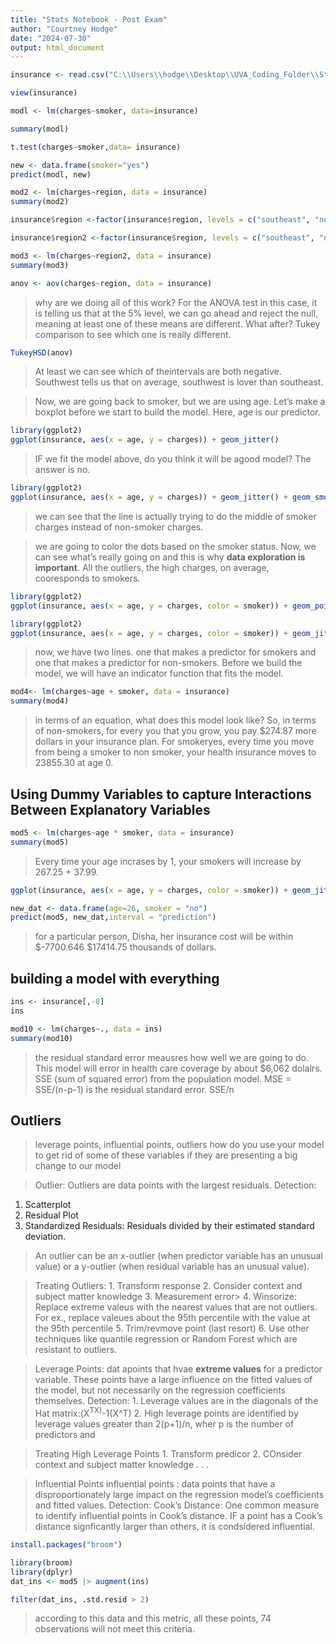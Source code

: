```yaml
---
title: "Stats Notebook - Post Exam"
author: "Courtney Hodge"
date: "2024-07-30"
output: html_document
---
```

```r
insurance <- read.csv("C:\\Users\\hodge\\Desktop\\UVA_Coding_Folder\\Statistics-6021\\insurance.csv")
```

```r
view(insurance)
```

```r
modl <- lm(charges~smoker, data=insurance)

summary(modl)
```

```r
t.test(charges~smoker,data= insurance)
```

```r
new <- data.frame(smoker="yes")
predict(modl, new)
```

```r
mod2 <- lm(charges~region, data = insurance)
summary(mod2)
```
```r
insurance$region <-factor(insurance$region, levels = c("southeast", "northeast", "northwest", "southwest"))
```

```r
insurance$region2 <-factor(insurance$region, levels = c("southeast", "northeast", "northwest", "southwest"))

mod3 <- lm(charges~region2, data = insurance)
summary(mod3)
```

```r
anov <- aov(charges~region, data = insurance)
```


> why are we doing all of this work? For the ANOVA test in this case, it is telling us that at the 5% level, we can go ahead and reject the null, meaning at least one of these means are different. What after? Tukey comparison to see which one is really different.

```r
TukeyHSD(anov)
```
> At least we can see which of theintervals are both negative. Southwest tells us that on average, southwest is lover than southeast.

>Now, we are going back to smoker, but we are using age. Let's make a boxplot before we start to build the model. Here, age is our predictor.

```r
library(ggplot2)
ggplot(insurance, aes(x = age, y = charges)) + geom_jitter()
```
> IF we fit the model above, do you think it will be agood model? The answer is no.

```r
library(ggplot2)
ggplot(insurance, aes(x = age, y = charges)) + geom_jitter() + geom_smooth(method = "lm", se = F)
```

> we can see that the line is actually trying to do the middle of smoker charges instead of non-smoker charges.

> we are going to color the dots based on the smoker status. Now, we can see what's really going on and this is why **data exploration is important**. All the outliers, the high charges, on average, cooresponds to smokers.

```r
library(ggplot2)
ggplot(insurance, aes(x = age, y = charges, color = smoker)) + geom_point()
```

```r
library(ggplot2)
ggplot(insurance, aes(x = age, y = charges, color = smoker)) + geom_jitter() + geom_smooth(method = "lm", aes(group = smoker))
```
> now, we have two lines. one that makes a predictor for smokers and one that makes a predictor for non-smokers. Before we build the model, we will have an indicator function that fits the model.

```r
mod4<- lm(charges~age + smoker, data = insurance)
summary(mod4)
```

> in terms of an equation, what does this model look like? So, in terms of non-smokers, for every you that you grow, you pay $274.87 more dollars in your insurance plan. For smokeryes, every time you move from being a smoker to non smoker, your health insurance moves to 23855.30 at age 0.

## Using Dummy Variables to capture Interactions Between Explanatory Variables

```r
mod5 <- lm(charges~age * smoker, data = insurance)
summary(mod5)
```
> Every time your age incrases by 1, your smokers will increase by 267.25 + 37.99.

```r
ggplot(insurance, aes(x = age, y = charges, color = smoker)) + geom_jitter() + geom_smooth(method = "lm", model.extract(mod5), se = F)
```

```r
new_dat <- data.frame(age=26, smoker = "no")
predict(mod5, new_dat,interval = "prediction")
```

> for a particular person, Disha, her insurance cost will be within $-7700.646 $17414.75 thousands of dollars.

## building a model with everything
```r
ins <- insurance[,-8]
ins
```

```r
mod10 <- lm(charges~., data = ins)
summary(mod10)
```
> the residual standard error meausres how well we are going to do. This model will error in health care coverage by about $6,062 dolalrs. SSE (sum of squared error) from the population model. MSE = SSE/(n-p-1) is the residual standard error. 
> SSE/n

## Outliers

> leverage points, influential points, outliers
> how do you use your model to get rid of some of these variables if they are presenting a big change to our model

> Outlier: Outliers are data points with the largest residuals. Detection:

1. Scatterplot
2. Residual Plot
3. Standardized Residuals: Residuals divided by their estimated standard deviation.

> An outlier can be an x-outlier (when predictor variable has an unusual value) or a y-outlier (when residual variable has an unusual value). 

>Treating Outliers: 
1. Transform response
2. Consider context and subject matter knowledge
3. Measurement error>
4. Winsorize: Replace extreme valeus with the nearest values that are not outliers. For ex., replace valeues about the 95th percentile with the value at the 95th percentile
5. Trim/revmove point (last resort)
6. Use other techniques like quantile regression or Random Forest which are resistant to outliers.

> Leverage Points: dat apoints that hvae **extreme values** for a predictor variable. These points have a large influence on the fitted values of the model, but not necessarily on the regression coefficients themselves.
>Detection:
1. Leverage values are in the diagonals of the Hat matrix:(X^TX)^-1(X^T)
2. High leverage points are identified by leverage values greater than 2(p+1)/n, wher p is the number of predictors and 

>Treating High Leverage Points
1. Transform predicor
2. COnsider context and subject matter knowledge
.
.
.

> Influential Points
>influential points : data points that have a disproportionately large impact on the regression model's coefficients and fitted values. 
> Detection: Cook's Distance: One common measure to identify influential points in Cook's distance. IF a point has a Cook's distance signficantly larger than others, it is condsidered influential.

```r
install.packages("broom")
```

```r
library(broom)
library(dplyr)
dat_ins <- mod5 |> augment(ins)
```

```r
filter(dat_ins, .std.resid > 2)

```

> according to this data and this metric, all these points, 74 observations will not meet this criteria.
